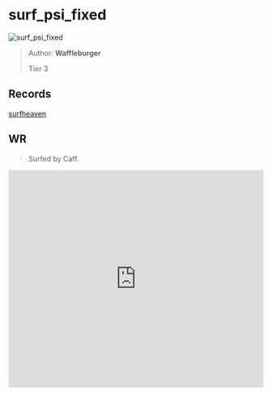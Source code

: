 
# surf_psi_fixed

![surf_psi_fixed](https://raw.githubusercontent.com/Sayt123/SurfMapPics/Maps-and-bonuses/csgo/surf_psi_fixed.jpg)

> Author: **Waffleburger**
>
> Tier 3

## Records

[surfheaven](https://surfheaven.eu/map/surf_psi_fixed)

## WR

> Surfed by Caff.

<iframe
width="100%"
height="430"
src="https://www.youtube.com/embed/lUYgryP5rkI"
frameborder="0"
allow="accelerometer; autoplay; clipboard-write; encrypted-media; gyroscope; picture-in-picture"
allowFullScreen
/>

```md

[Surf Timer] - Caff finished in 00:41:05 (WR -00:00:94). Improving by 00:01:10
[Surf Timer] - Caff beat the map record! Rank: 1/1108

Previous WR holder: Shuffle


```
                
